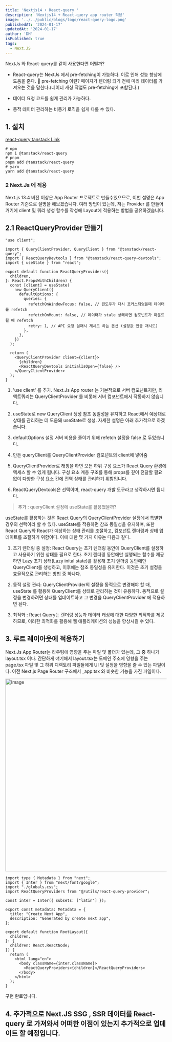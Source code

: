```yaml
---
title: 'Nextjs14 + React-query '
description: 'Nextjs14 + React-query app router 적용'
image: '../../public/blogs/logo/react-query-logo.png'
publishedAt: '2024-01-17'
updatedAt: '2024-01-17'
author: 'DH'
isPublished: true
tags:
  - Next.JS
---
```


NextJs 와 React-query를 같이 사용한다면 어떨까?

- React-query는 NextJs 에서 pre-fetching이 가능하다. 이로 인해 성능 향상에 도움을 준다.
  📌 pre-fetching 이란? 페이지가 렌더링 되기 전에 미리 데이터를 가져오는 것을 말한다.(데이터 캐싱 작업도 pre-fetching에 포함된다.)

- 데이터 요청 코드를 쉽게 관리가 가능하다.

- 동적 데이터 관리하는 비동기 로직을 쉽게 다룰 수 있다.

## 1. 설치

[react-query tanstack Link](https://tanstack.com/query/v4/docs/react/installation)

```
# npm
npm i @tanstack/react-query
# pnpm
pnpm add @tanstack/react-query
# yarn
yarn add @tanstack/react-query
```

### 2 Next.Js 에 적용

Next.js 13.4 버전 이상은 App Router 프로젝트로 만들수있으므로, 이번 설명은 App Router 기준으로 설명을 해보겠습니다.
여러 방법이 있는데, 저는 Provider 를 만들어 거기에 client 및 쿼리 생성 함수를 작성해 Layout에 적용하는 방법을 공유하겠습니다.

## 2.1 ReactQueryProvider 만들기

```
"use client";

import { QueryClientProvider, QueryClient } from "@tanstack/react-query";
import { ReactQueryDevtools } from "@tanstack/react-query-devtools";
import { useState } from "react";

export default function ReactQueryProviders({
  children,
}: React.PropsWithChildren) {
  const [client] = useState(
    new QueryClient({
      defaultOptions: {
        queries: {
          refetchOnWindowFocus: false, // 윈도우가 다시 포커스되었을때 데이터를 refetch
          refetchOnMount: false, // 데이터가 stale 상태이면 컴포넌트가 마운트될 때 refetch
          retry: 1, // API 요청 실패시 재시도 하는 옵션 (설정값 만큼 재시도)
        },
      },
    })
  );

  return (
    <QueryClientProvider client={client}>
      {children}
      <ReactQueryDevtools initialIsOpen={false} />
    </QueryClientProvider>
  );
}

```

1. 'use client' 를 추가.
   Next.Js App router 는 기본적으로 서버 컴포넌트지만, 리액트쿼리는 QueryClientProvider 를 비롯해 서버 컴포넌트에서 작동하지 않습니다.

2. useState로 new QueryClient 생성
   참조 동일성을 유지하고 React에서 예상대로 상태를 관리하는 데 도움돼 useState로 생성. 자세한 설명은 아래 추가적으로 하겠습니다.

3. defaultOptions 설정
   서버 비용을 줄이기 위해 refetch 설정을 false 로 두었습니다.

4. 만든 queryClient를 QueryClientProvider 컴포넌트의 client에 넣어줌

5. QueryClientProvider로 래핑을 하면 모든 하위 구성 요소가 React Query 환경에 액세스 할 수 있게 됩니다. 구성 요소 계층 구조를 통해 props를 깊이 전달할 필요 없이 다양한 구성 요소 간에 전역 상태를 관리하기 위함입니다.

6. ReactQueryDevtools은 선택이며, react-query 개발 도구라고 생각하시면 됩니다.

> 추가 : queryClient 설정에 useState를 활용했을까?

useState를 활용하는 것은 React Query의 QueryClientProvider 설정에서 특별한 경우의 선택이라 할 수 있다. useState를 적용하면 참조 동일성을 유지하며, 또한 React Query와 React가 예상하는 상태 관리를 조절하고, 컴포넌트 렌더링과 상태 업데이트를 조절하기 위함이다.
이에 대한 몇 가지 이유는 다음과 같다.

1. 초기 렌더링 중 설정: React Query는 초기 렌더링 동안에 QueryClient를 설정하고 사용하기 위한 상태를 필요로 한다.
   초기 렌더링 동안에만 실행되는 함수를 제공하면 Lazy 초기 상태(Lazy inital state)를
   활용해 초기 렌더링 동안에만 QueryClient를 생성하고, 이후에는 참조 동일성을 유지한다.
   이것은 초기 설정을 효율적으로 관리하는 방법 중 하나다.
2. 동적 설정 관리: QueryClientProvider의 설정을 동적으로 변경해야 할 때, useState 를 활용해 QueryClient를 상태로 관리하는 것이 유용하다. 동적으로 설정을 변경하려면 상태를 업데이트하고 그 변경을 QueryClientProvider 에 적용하면 된다.

3. 최적화 : React Query는 렌더링 성능과 데이터 캐싱에 대한 다양한 최적화를 제공하므로, 이러한 최적화를 활용해 웹 애플리케이션의 성능을 향상시킬 수 있다.

## 3. 루트 레이아웃에 적용하기

Next.Js App Router는 라우팅에 영향을 주는 파일 및 폴더가 있는데, 그 중 하나가 layout.tsx 이다.
간단하게 얘기해서 layout.tsx는 도메인 주소에 영향을 주는 page.tsx 파일 및 그 하위 디렉토리 파일들에게 UI 및 설정을 영향을 줄 수 있는 파일이다.
이전 Next.js Page Router 구조에서 \_app.tsx 와 비슷한 기능을 가진 파일이다.

<Image
  src="/blogs/nextjs-reactquery/nextjs-approuter.png"
  width="1000"
  height="600"
  alt="Image"
  sizes="100vw"
/>

```
import type { Metadata } from "next";
import { Inter } from "next/font/google";
import "./globals.css";
import ReactQueryProviders from "@/utils/react-query-provider";

const inter = Inter({ subsets: ["latin"] });

export const metadata: Metadata = {
  title: "Create Next App",
  description: "Generated by create next app",
};

export default function RootLayout({
  children,
}: {
  children: React.ReactNode;
}) {
  return (
    <html lang="en">
      <body className={inter.className}>
        <ReactQueryProviders>{children}</ReactQueryProviders>
      </body>
    </html>
  );
}

```

구현 완료입니다.

## 4. 추가적으로 Next.JS SSG , SSR 데이터를 React-query 로 가져와서 어떠한 이점이 있는지 추가적으로 업데이트 할 예정입니다.
